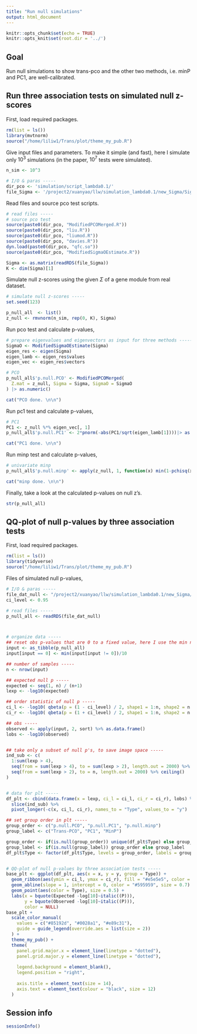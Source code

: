 ```yaml
---
title: "Run null simulations"
output: html_document
---
```


```r
knitr::opts_chunk$set(echo = TRUE)
knitr::opts_knit$set(root.dir = '../')
```

## Goal

Run null simulations to show trans-pco and the other two methods, i.e. minP and PC1, are well-calibrated.


## Run three association tests on simulated null z-scores

First, load required packages.

```r
rm(list = ls())
library(mvtnorm)
source("/home/liliw1/Trans/plot/theme_my_pub.R")
```


Give input files and parameters. To make it simple (and fast), here I simulate only $10^3$ simulations (in the paper, $10^7$ tests were simulated).

```r
n_sim <- 10^3
```


```r
# I/O & paras -----
dir_pco <- 'simulation/script_lambda0.1/'
file_Sigma <- '/project2/xuanyao/llw/simulation_lambda0.1/new_Sigma/Sigma-new_DGN_module29_K101.rds'
```


Read files and source pco test scripts.

```r
# read files -----
# source pco test
source(paste0(dir_pco, "ModifiedPCOMerged.R"))
source(paste0(dir_pco, "liu.R"))
source(paste0(dir_pco, "liumod.R"))
source(paste0(dir_pco, "davies.R"))
dyn.load(paste0(dir_pco, "qfc.so"))
source(paste0(dir_pco, "ModifiedSigmaOEstimate.R"))

Sigma <- as.matrix(readRDS(file_Sigma))
K <- dim(Sigma)[1]
```


Simulate null z-scores using the given $\Sigma$ of a gene module from real dataset.

```r
# simulate null z-scores -----
set.seed(123)

p_null_all  <- list()
z_null <- rmvnorm(n_sim, rep(0, K), Sigma)
```


Run pco test and calculate p-values,

```r
# prepare eigenvalues and eigenvectors as input for three methods -----
SigmaO <- ModifiedSigmaOEstimate(Sigma)
eigen_res <- eigen(Sigma)
eigen_lamb <- eigen_res$values
eigen_vec <- eigen_res$vectors

# PCO
p_null_all$'p.null.PCO' <- ModifiedPCOMerged(
  Z.mat = z_null, Sigma = Sigma, SigmaO = SigmaO
) |> as.numeric()

cat("PCO done. \n\n")
```


Run pc1 test and calculate p-values,

```r
# PC1
PC1 <- z_null %*% eigen_vec[, 1]
p_null_all$'p.null.PC1' <- 2*pnorm(-abs(PC1/sqrt(eigen_lamb[1])))|> as.numeric()

cat("PC1 done. \n\n")
```


Run minp test and calculate p-values,

```r
# univariate minp
p_null_all$'p.null.minp' <- apply(z_null, 1, function(x) min(1-pchisq(x^2, 1))*length(x) )

cat("minp done. \n\n")
```

Finally, take a look at the calculated p-values on null z's.

```r
str(p_null_all)
```


## QQ-plot of null p-values by three association tests

First, load required packages.

```r
rm(list = ls())
library(tidyverse)
source("/home/liliw1/Trans/plot/theme_my_pub.R")
```

Files of simulated null p-values,

```r
# I/O & paras -----
file_dat_null <- "/project2/xuanyao/llw/simulation_lambda0.1/new_Sigma/simulation.null.lambda0.1.K101.rds"
ci_level <- 0.95
```


```r
# read files -----
p_null_all <- readRDS(file_dat_null)



# organize data -----
## reset obs p-values that are 0 to a fixed value, here I use the min non-zero p/10 -----
input <- as_tibble(p_null_all)
input[input == 0] <- min(input[input != 0])/10

## number of samples -----
n <- nrow(input)

## expected null p -----
expected <- seq(1, n) / (n+1)
lexp <- -log10(expected)

## order statistic of null p -----
ci_l <- -log10( qbeta(p = (1 - ci_level) / 2, shape1 = 1:n, shape2 = n:1) )
ci_r <- -log10( qbeta(p = (1 + ci_level) / 2, shape1 = 1:n, shape2 = n:1) )

## obs -----
observed <- apply(input, 2, sort) %>% as.data.frame()
lobs <- -log10(observed)


## take only a subset of null p's, to save image space -----
ind_sub <- c(
  1:sum(lexp > 4),
  seq(from = sum(lexp > 4), to = sum(lexp > 2), length.out = 2000) %>% ceiling(),
  seq(from = sum(lexp > 2), to = n, length.out = 2000) %>% ceiling()
)


# data for plt -----
df_plt <- cbind(data.frame(x = lexp, ci_l = ci_l, ci_r = ci_r), lobs) %>%
  slice(ind_sub) %>%
  pivot_longer(-c(x, ci_l, ci_r), names_to = "Type", values_to = "y")

## set group order in plt -----
group_order <- c("p.null.PCO", "p.null.PC1", "p.null.minp")
group_label <- c("Trans-PCO", "PC1", "MinP")

group_order <- if(is.null(group_order)) unique(df_plt$Type) else group_order
group_label <- if(is.null(group_label)) group_order else group_label
df_plt$Type <- factor(df_plt$Type, levels = group_order, labels = group_label)


# QQ-plot of null p-values by three association tests -----
base_plt <- ggplot(df_plt, aes(x = x, y = y, group = Type)) +
  geom_ribbon(aes(ymin = ci_l, ymax = ci_r), fill = "#e5e5e5", color = "#e5e5e5") +
  geom_abline(slope = 1, intercept = 0, color = "#595959", size = 0.7) +
  geom_point(aes(color = Type), size = 0.5) +
  labs(x = bquote(Expected -log[10]~italic((P))),
       y = bquote(Observed -log[10]~italic((P))),
       color = NULL)
base_plt +
  scale_color_manual(
    values = c("#85192d", "#0028a1", "#e89c31"),
    guide = guide_legend(override.aes = list(size = 2))
  ) +
  theme_my_pub() +
  theme(
    panel.grid.major.x = element_line(linetype = "dotted"),
    panel.grid.major.y = element_line(linetype = "dotted"),
    
    legend.background = element_blank(),
    legend.position = "right",
    
    axis.title = element_text(size = 14), 
    axis.text = element_text(colour = "black", size = 12)
  )
```



## Session info

```r
sessionInfo()
```


